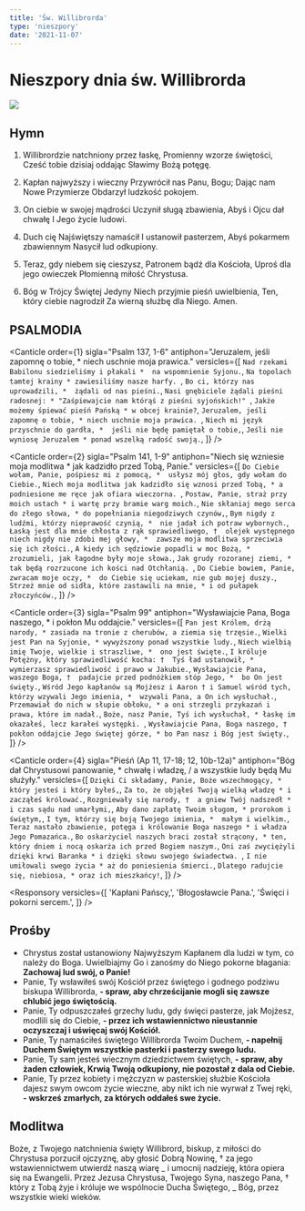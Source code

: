 ```yaml
---
title: 'Św. Willibrorda'
type: 'nieszpory'
date: '2021-11-07'
---
```


# Nieszpory dnia św. Willibrorda

<img className="mb-6" src="/banners/willibrord.jpg" />

<OpeningVersicle />

## Hymn

1.  Willibrordzie natchniony przez łaskę,
    Promienny wzorze świętości,
    Cześć tobie dzisiaj oddając
    Sławimy Bożą potęgę.

2.  Kapłan najwyższy i wieczny
    Przywrócił nas Panu, Bogu;
    Dając nam Nowe Przymierze
    Obdarzył ludzkość pokojem.

3.  On ciebie w swojej mądrości
    Uczynił sługą zbawienia,
    Abyś i Ojcu dał chwałę
    I Jego życie ludowi.

4.  Duch cię Najświętszy namaścił
    I ustanowił pasterzem,
    Abyś pokarmem zbawiennym
    Nasycił lud odkupiony.

5.  Teraz, gdy niebem się cieszysz,
    Patronem bądź dla Kościoła,
    Uproś dla jego owieczek
    Płomienną miłość Chrystusa.

6.  Bóg w Trójcy Świętej Jedyny
    Niech przyjmie pieśń uwielbienia,
    Ten, który ciebie nagrodził
    Za wierną służbę dla Niego. Amen.

## PSALMODIA

<Canticle
  order={1}
  sigla="Psalm 137, 1-6"
  antiphon="Jeruzalem, jeśli zapomnę o tobie, * niech uschnie moja prawica."
  versicles={[
    `Nad rzekami Babilonu siedzieliśmy i płakali * 
na wspomnienie Syjonu.`,
    `Na topolach tamtej krainy *
zawiesiliśmy nasze harfy. `,
    `Bo ci, którzy nas uprowadzili, * 
żądali od nas pieśni.`,
    `Nasi gnębiciele żądali pieśni radosnej: *
"Zaśpiewajcie nam którąś z pieśni syjońskich!" `,
    `Jakże możemy śpiewać pieśń Pańską *
w obcej krainie?`,
    `Jeruzalem, jeśli zapomnę o tobie, *
niech uschnie moja prawica. `,
    `Niech mi język przyschnie do gardła, * 
jeśli nie będę pamiętał o tobie,`,
    `Jeśli nie wyniosę Jeruzalem *
ponad wszelką radość swoją.`,
  ]}
/>

<Canticle
  order={2}
  sigla="Psalm 141, 1-9"
  antiphon="Niech się wzniesie moja modlitwa * jak kadzidło przed Tobą, Panie."
  versicles={[
    `Do Ciebie wołam, Panie, pośpiesz mi z pomocą, * 
usłysz mój głos, gdy wołam do Ciebie.`,
    `Niech moja modlitwa jak kadzidło się wznosi przed Tobą, *
a podniesione me ręce jak ofiara wieczorna. `,
    `Postaw, Panie, straż przy moich ustach *
i wartę przy bramie warg moich.`,
    `Nie skłaniaj mego serca do złego słowa, *
do popełniania niegodziwych czynów,`,
    `Bym nigdy z ludźmi, którzy nieprawość czynią, * 
nie jadał ich potraw wybornych.`,
    `Łaską jest dla mnie chłosta z rąk sprawiedliwego, † 
olejek występnego niech nigdy nie zdobi mej głowy, * 
zawsze moja modlitwa sprzeciwia się ich złości.`,
    `A kiedy ich sędziowie popadli w moc Bożą, * 
zrozumieli, jak łagodne były moje słowa.`,
    `Jak grudy rozoranej ziemi, *
tak będą rozrzucone ich kości nad Otchłanią. `,
    `Do Ciebie bowiem, Panie, zwracam moje oczy, * 
do Ciebie się uciekam, nie gub mojej duszy.`,
    `Strzeż mnie od sidła, które zastawili na mnie, *
i od pułapek złoczyńców.`,
  ]}
/>

<Canticle
  order={3}
  sigla="Psalm 99"
  antiphon="Wysławiajcie Pana, Boga naszego, * i pokłon Mu oddajcie."
  versicles={[
    `Pan jest Królem, drżą narody, *
zasiada na tronie z cherubów, a ziemia się trzęsie.`,
    `Wielki jest Pan na Syjonie, *
wywyższony ponad wszystkie ludy.`,
    `Niech wielbią imię Twoje, wielkie i straszliwe, * 
ono jest święte.`,
    `I króluje Potężny, który sprawiedliwość kocha: † 
Tyś ład ustanowił, *
wymierzasz sprawiedliwość i prawo w Jakubie.`,
    `Wysławiajcie Pana, waszego Boga, † 
padajcie przed podnóżkiem stóp Jego, * 
bo On jest święty.`,
    `Wśród Jego kapłanów są Mojżesz i Aaron †
i Samuel wśród tych, którzy wzywali Jego imienia, * 
wzywali Pana, a On ich wysłuchał.`,
    `Przemawiał do nich w słupie obłoku, *
a oni strzegli przykazań i prawa, które im nadał.`,
    `Boże, nasz Panie, Tyś ich wysłuchał, *
łaskę im okazałeś, lecz karałeś występki. `,
    `Wysławiajcie Pana, Boga naszego, †
pokłon oddajcie Jego świętej górze, *
bo Pan nasz i Bóg jest święty.`,
  ]}
/>

<Canticle
  order={4}
  sigla="Pieśń (Ap 11, 17-18; 12, 10b-12a)"
  antiphon="Bóg dał Chrystusowi panowanie, * chwałę i władzę, / a wszystkie ludy będą Mu służyły."
  versicles={[
    `Dzięki Ci składamy, Panie, Boże wszechmogący, * 
który jesteś i który byłeś,`,
    `Za to, że objąłeś Twoją wielką władzę *
i zacząłeś królować.`,
    `Rozgniewały się narody, † 
a gniew Twój nadszedł *
i czas sądu nad umarłymi,`,
    `Aby dano zapłatę Twoim sługom, *
prorokom i świętym,`,
    `I tym, którzy się boją Twojego imienia, * 
małym i wielkim.`,
    `Teraz nastało zbawienie, potęga i królowanie Boga naszego *
i władza Jego Pomazańca.`,
    `Bo oskarżyciel naszych braci został strącony, *
ten, który dniem i nocą oskarża ich przed Bogiem naszym.`,
    `Oni zaś zwyciężyli dzięki krwi Baranka *
i dzięki słowu swojego świadectwa. `,
    `I nie umiłowali swego życia *
aż do poniesienia śmierci.`,
    `Dlatego radujcie się, niebiosa, *
oraz ich mieszkańcy!`,
  ]}
/>

<Passage
  sigla="1 P 5, 1-4"
  passage="Starszych, którzy są wśród was, proszę ja, również starszy, a przy tym świadek Chrystusowych cierpień oraz uczestnik tej chwały, która ma się objawić: paście stado Boże, które jest przy was, strzegąc go nie pod przymusem, ale z własnej woli, jak Bóg chce; nie ze względu na niegodziwe zyski, ale z oddaniem; i nie jak ci, którzy ciemiężą gminy, ale jako żywe przykłady dla owczarni. Kiedy zaś objawi się Najwyższy Pasterz, otrzymacie niewiędnący wieniec chwały."
/>

<Responsory
  versicles={[
    'Kapłani Pańscy,',
    'Błogosławcie Pana.',
    'Święci i pokorni sercem.',
  ]}
/>

<Magnificat antiphon="Ci, którzy Cię miłują, Panie, * będą przed Tobą jak słońce wschodzące w swym blasku." />

## Prośby

- Chrystus został ustanowiony Najwyższym Kapłanem dla ludzi w tym, co należy do Boga. Uwielbiajmy Go i zanośmy do Niego pokorne błagania: **Zachowaj lud swój, o Panie!**
- Panie, Ty wsławiłeś swój Kościół przez świętego i godnego podziwu biskupa Willibrorda, **- spraw, aby chrześcijanie mogli się zawsze chlubić jego świętością.**
- Panie, Ty odpuszczałeś grzechy ludu, gdy święci pasterze, jak Mojżesz, modlili się do Ciebie, **- przez ich wstawiennictwo nieustannie oczyszczaj i uświęcaj swój Kościół.**
- Panie, Ty namaściłeś świętego Willibrorda Twoim Duchem, **- napełnij Duchem Świętym wszystkie pasterki i pasterzy swego ludu.**
- Panie, Ty sam jesteś wiecznym dziedzictwem świętych, **- spraw, aby żaden człowiek, Krwią Twoją odkupiony, nie pozostał z dala od Ciebie.**
- Panie, Ty przez kobiety i mężczyzn w pasterskiej służbie Kościoła dajesz swym owcom życie wieczne, aby nikt ich nie wyrwał z Twej ręki, **- wskrześ zmarłych, za których oddałeś swe życie.**

<CustomIntercessions />

<KyrieEleison />

<LordsPrayer />

## Modlitwa

Boże, z Twojego natchnienia święty Willibrord, biskup, z miłości do Chrystusa porzucił ojczyznę, aby głosić Dobrą Nowinę, † za jego wstawiennictwem utwierdź naszą wiarę _ i umocnij nadzieję, która opiera się na Ewangelii. Przez Jezusa Chrystusa, Twojego Syna, naszego Pana, † który z Tobą żyje i króluje we wspólnocie Ducha Świętego, _ Bóg, przez wszystkie wieki wieków.

<Amen />

<BlessingAndConcludingVersicle />

<SalveRegina />
